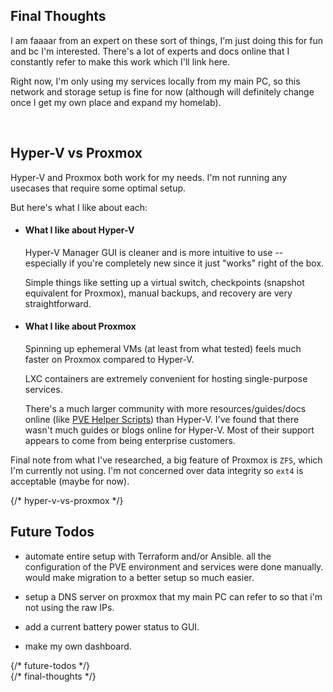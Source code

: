 <section id="final-thoughts" class="scroll-anchor-offset">

# Final Thoughts

I am faaaar from an expert on these sort of things, I'm just doing this for fun and bc I'm
interested.
There's a lot of experts and docs online that I constantly refer to make this work which I'll link
here.

Right now, I'm only using my services locally from my main PC, so this network and storage setup is
fine for now (although will definitely change once I get my own place and expand my homelab).

<br />

<section id="hyper-v-vs-proxmox" class="scroll-anchor-offset">

## Hyper-V vs Proxmox

Hyper-V and Proxmox both work for my needs.
I'm not running any usecases that require some optimal setup.

But here's what I like about each:

- #### What I like about Hyper-V

  Hyper-V Manager GUI is cleaner and is more intuitive to use -- especially if you're completely
  new since it just "works" right of the box.

  Simple things like setting up a virtual switch, checkpoints (snapshot equivalent for Proxmox),
  manual backups, and recovery are very straightforward.

- #### What I like about Proxmox

  Spinning up ephemeral VMs (at least from what tested) feels much faster on Proxmox compared to
  Hyper-V.

  LXC containers are extremely convenient for hosting single-purpose services.

  There's a much larger community with more resources/guides/docs online (like
  [PVE Helper Scripts](https://community-scripts.github.io/ProxmoxVE)) than Hyper-V.
  I've found that there wasn't much guides or blogs online for Hyper-V. Most of their support
  appears to come from being enterprise customers.

Final note from what I've researched, a big feature of Proxmox is `ZFS`, which I'm currently not
using.
I'm not concerned over data integrity so `ext4` is acceptable (maybe for now).

</section> {/* hyper-v-vs-proxmox */}

<br />

<section id="future-todos" class="scroll-anchor-offset">

## Future Todos

- automate entire setup with Terraform and/or Ansible.
  all the configuration of the PVE environment and services were done manually.
  would make migration to a better setup so much easier.

- setup a DNS server on proxmox that my main PC can refer to so that i'm not using the raw IPs.

- add a current battery power status to GUI.

- make my own dashboard.

</section> {/* future-todos */}

</section> {/* final-thoughts */}

